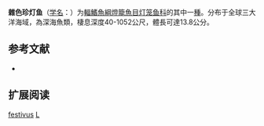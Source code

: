 {{Speciesbox
| name = 雜色珍灯鱼
| status = NE
| status_system = IUCN3.1
| image = 
| genus = Lampanyctus
| species = festivus
| authority = [[Tåning|Tåning]], 1928
| synonyms = *''Lampanyctus septilucis''<br /><small>Beebe, 1932</small>
*''Macrostoma festivum''<br /><small>Tåning, 1928</small>
}}

'''雜色珍灯鱼'''（[[学名|学名]]：{{lang|la|''Lampanyctus festivus''}}）为[[輻鰭魚綱|輻鰭魚綱]][[燈籠魚目|燈籠魚目]][[灯笼鱼科|灯笼鱼科]]的其中一[[種|種]]。分布于全球三大洋海域，為深海魚類，棲息深度40-1052公尺，體長可達13.8公分。

== 参考文献 ==
{{refbegin}}
*{{FishBase_species|genus=Lampanyctus|species=festivus|year=2012|month=2}}
{{refend}}

== 扩展阅读 ==
{{refbegin}}
{{wikispecies-inline|Lampanyctus festivus|雜色珍灯鱼}}
{{refend}}
{{Taxonbar|from=Q2123218}}

[[Category:珍灯鱼属|festivus]]
[[Category:1928年描述的魚類|L]]


{{灯笼鱼目小作品}}